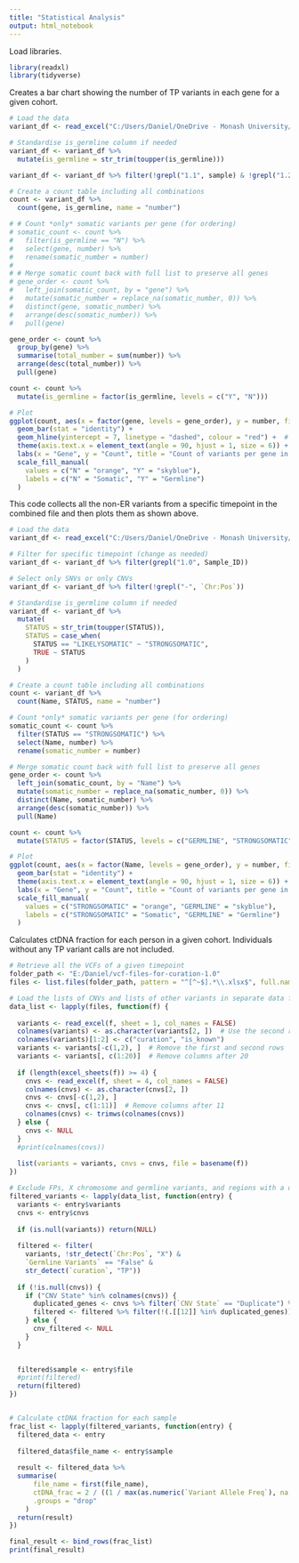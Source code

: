 ---
title: "Statistical Analysis"
output: html_notebook
---

Load libraries.

```{r}
library(readxl)
library(tidyverse)
```


Creates a bar chart showing the number of TP variants in each gene for a given cohort. 

```{r}
# Load the data
variant_df <- read_excel("C:/Users/Daniel/OneDrive - Monash University/Documents/University/GNA5900/combined_variants.xlsx")

# Standardise is_germline column if needed
variant_df <- variant_df %>%
  mutate(is_germline = str_trim(toupper(is_germline)))

variant_df <- variant_df %>% filter(!grepl("1.1", sample) & !grepl("1.2", sample) & !grepl("2.0", sample))

# Create a count table including all combinations
count <- variant_df %>%
  count(gene, is_germline, name = "number")

# # Count *only* somatic variants per gene (for ordering)
# somatic_count <- count %>%
#   filter(is_germline == "N") %>%
#   select(gene, number) %>%
#   rename(somatic_number = number)
# 
# # Merge somatic count back with full list to preserve all genes
# gene_order <- count %>%
#   left_join(somatic_count, by = "gene") %>%
#   mutate(somatic_number = replace_na(somatic_number, 0)) %>%
#   distinct(gene, somatic_number) %>%
#   arrange(desc(somatic_number)) %>%
#   pull(gene)

gene_order <- count %>%
  group_by(gene) %>%
  summarise(total_number = sum(number)) %>%
  arrange(desc(total_number)) %>%
  pull(gene)

count <- count %>%
  mutate(is_germline = factor(is_germline, levels = c("Y", "N")))

# Plot
ggplot(count, aes(x = factor(gene, levels = gene_order), y = number, fill = is_germline)) +
  geom_bar(stat = "identity") +
  geom_hline(yintercept = 7, linetype = "dashed", colour = "red") +  # <--- added line
  theme(axis.text.x = element_text(angle = 90, hjust = 1, size = 6)) +
  labs(x = "Gene", y = "Count", title = "Count of variants per gene in full cohort (baseline)", fill = "Variant Type") +
  scale_fill_manual(
    values = c("N" = "orange", "Y" = "skyblue"),
    labels = c("N" = "Somatic", "Y" = "Germline")
  )
```

This code collects all the non-ER variants from a specific timepoint in the combined file and then plots them as shown above.

```{r}
# Load the data
variant_df <- read_excel("C:/Users/Daniel/OneDrive - Monash University/Documents/University/GNA5900/pr_real_variants.xlsx")

# Filter for specific timepoint (change as needed)
variant_df <- variant_df %>% filter(grepl("1.0", Sample_ID))

# Select only SNVs or only CNVs
variant_df <- variant_df %>% filter(!grepl("-", `Chr:Pos`))

# Standardise is_germline column if needed
variant_df <- variant_df %>%
  mutate(
    STATUS = str_trim(toupper(STATUS)),
    STATUS = case_when(
      STATUS == "LIKELYSOMATIC" ~ "STRONGSOMATIC",
      TRUE ~ STATUS
    )
  )

# Create a count table including all combinations
count <- variant_df %>%
  count(Name, STATUS, name = "number")

# Count *only* somatic variants per gene (for ordering)
somatic_count <- count %>%
  filter(STATUS == "STRONGSOMATIC") %>%
  select(Name, number) %>%
  rename(somatic_number = number)

# Merge somatic count back with full list to preserve all genes
gene_order <- count %>%
  left_join(somatic_count, by = "Name") %>%
  mutate(somatic_number = replace_na(somatic_number, 0)) %>%
  distinct(Name, somatic_number) %>%
  arrange(desc(somatic_number)) %>%
  pull(Name)

count <- count %>%
  mutate(STATUS = factor(STATUS, levels = c("GERMLINE", "STRONGSOMATIC")))

# Plot
ggplot(count, aes(x = factor(Name, levels = gene_order), y = number, fill = STATUS)) +
  geom_bar(stat = "identity") +
  theme(axis.text.x = element_text(angle = 90, hjust = 1, size = 6)) +
  labs(x = "Gene", y = "Count", title = "Count of variants per gene in PRs (1.0)", fill = "Variant Type") +
  scale_fill_manual(
    values = c("STRONGSOMATIC" = "orange", "GERMLINE" = "skyblue"),
    labels = c("STRONGSOMATIC" = "Somatic", "GERMLINE" = "Germline")
  )
```

Calculates ctDNA fraction for each person in a given cohort. Individuals without any TP variant calls are not included.

```{r}
# Retrieve all the VCFs of a given timepoint 
folder_path <- "E:/Daniel/vcf-files-for-curation-1.0"
files <- list.files(folder_path, pattern = "^[^~$].*\\.xlsx$", full.names = TRUE)

# Load the lists of CNVs and lists of other variants in separate data frames 
data_list <- lapply(files, function(f) {
  
  variants <- read_excel(f, sheet = 1, col_names = FALSE)
  colnames(variants) <- as.character(variants[2, ])  # Use the second row as column names
  colnames(variants)[1:2] <- c("curation", "is_known")
  variants <- variants[-c(1,2), ]  # Remove the first and second rows
  variants <- variants[, c(1:20)]  # Remove columns after 20
  
  if (length(excel_sheets(f)) >= 4) {
    cnvs <- read_excel(f, sheet = 4, col_names = FALSE)
    colnames(cnvs) <- as.character(cnvs[2, ])
    cnvs <- cnvs[-c(1,2), ]
    cnvs <- cnvs[, c(1:11)]  # Remove columns after 11
    colnames(cnvs) <- trimws(colnames(cnvs)) 
  } else {
    cnvs <- NULL
  }
  #print(colnames(cnvs))
    
  list(variants = variants, cnvs = cnvs, file = basename(f))
})

# Exclude FPs, X chromosome and germline variants, and regions with a duplication
filtered_variants <- lapply(data_list, function(entry) {
  variants <- entry$variants
  cnvs <- entry$cnvs
  
  if (is.null(variants)) return(NULL)
  
  filtered <- filter(
    variants, !str_detect(`Chr:Pos`, "X") & 
    `Germline Variants` == "False" &
    str_detect(`curation`, "TP"))
  
  if (!is.null(cnvs)) {
    if ("CNV State" %in% colnames(cnvs)) {
      duplicated_genes <- cnvs %>% filter(`CNV State` == "Duplicate") %>% pull(1)
      filtered <- filtered %>% filter(!(.[[12]] %in% duplicated_genes))
    } else {
      cnv_filtered <- NULL
    }  
  }
  

  filtered$sample <- entry$file
  #print(filtered)
  return(filtered)
})


# Calculate ctDNA fraction for each sample
frac_list <- lapply(filtered_variants, function(entry) {
  filtered_data <- entry
  
  filtered_data$file_name <- entry$sample
  
  result <- filtered_data %>%
  summarise(
      file_name = first(file_name),
      ctDNA_frac = 2 / ((1 / max(as.numeric(`Variant Allele Freq`), na.rm = TRUE)) + 1),
      .groups = "drop"
    )
  return(result)
})

final_result <- bind_rows(frac_list)
print(final_result)
```